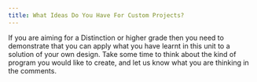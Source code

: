 ```yaml
---
title: What Ideas Do You Have For Custom Projects?
---
```


If you are aiming for a Distinction or higher grade then you need to demonstrate that you can apply what you have learnt in this unit to a solution of your own design. Take some time to think about the kind of program you would like to create, and let us know what you are thinking in the comments.
